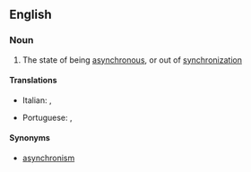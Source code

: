 ==English==

===Noun===
{{wikipedia}}
{{en-noun|~|asynchronies}}

# The state of being [[asynchronous]], or out of [[synchronization]]

====Translations====
{{trans-top|asynchrony}}
* Italian: {{t-|it|asincronia|f}}, {{t-|it|asincronismo|m}}
{{trans-mid}}
* Portuguese: {{t+|pt|assincronia|f}}, {{t-|pt|assincronismo|m}}
{{trans-bottom}}

====Synonyms====
* [[asynchronism]]